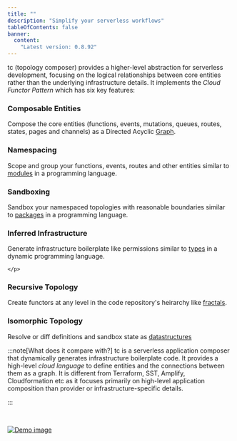 ```yaml
---
title: ""
description: "Simplify your serverless workflows"
tableOfContents: false
banner:
  content:
    "Latest version: 0.8.92"
---
```


tc (topology composer) provides a higher-level abstraction for serverless development, focusing on the logical relationships between core entities rather than the underlying infrastructure details. It implements the _Cloud Functor Pattern_ which has six key features:


<div class="three-cols not-content">
  <div>
    <h3>Composable Entities</h3>
    <p>
    Compose the core entities (functions, events, mutations, queues, routes, states, pages and channels) as a Directed Acyclic <u>Graph</u>.
    </p>
  </div>
  <div>
    <h3>Namespacing</h3>
    <p>
    Scope and group your functions, events, routes and other entities similar to <u>modules</u> in a programming language.
    </p>
  </div>
  <div>
    <h3>Sandboxing</h3>
    <p>
    Sandbox your namespaced topologies with reasonable boundaries similar to <u>packages</u> in a programming language.
    </p>
  </div>
  <div>
    <h3>Inferred Infrastructure</h3>
    <p>
	Generate infrastructure boilerplate like permissions similar to <u>types</u> in a dynamic programming language.

    </p>

  </div>
  <div>
    <h3>Recursive Topology</h3>
    <p>
    Create functors at any level in the code repository's heirarchy like <u>fractals</u>.
    </p>

  </div>
  <div>
    <h3>Isomorphic Topology</h3>
    <p>
    Resolve or diff definitions and sandbox state as <u>datastructures</u>
    </p>
  </div>
</div>

:::note[What does it compare with?]
tc is a serverless application composer that dynamically generates infrastructure boilerplate code. It provides a high-level *cloud language* to define entities and the connections between them as a graph. It is different from Terraform, SST, Amplify, Cloudformation etc as it focuses primarily on high-level application composition than provider or infrastructure-specific details.

:::

<br/>

[![Demo image]][Demo source]

[Demo image]: ../../assets/peek.gif
[Demo source]: ../../assets/peek.gif
